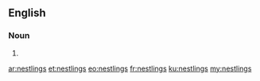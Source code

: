 ==English==

===Noun===
{{head|en|plural}}

# {{plural of|nestling|lang=en|nocat=1}}

[[ar:nestlings]]
[[et:nestlings]]
[[eo:nestlings]]
[[fr:nestlings]]
[[ku:nestlings]]
[[my:nestlings]]